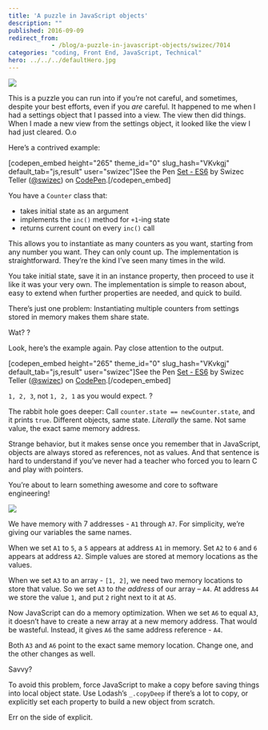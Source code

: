 ```yaml
---
title: 'A puzzle in JavaScript objects'
description: ""
published: 2016-09-09
redirect_from: 
            - /blog/a-puzzle-in-javascript-objects/swizec/7014
categories: "coding, Front End, JavaScript, Technical"
hero: ../../../defaultHero.jpg
---
```

![](https://cdn.meme.am/instances/500x/71601683.jpg)

This is a puzzle you can run into if you’re not careful, and sometimes, despite your best efforts, even if you _are_ careful. It happened to me when I had a settings object that I passed into a view. The view then did things. When I made a new view from the settings object, it looked like the view I had just cleared. O.o

Here’s a contrived example:

\[codepen_embed height=&quot;265&quot; theme_id=&quot;0&quot; slug_hash=&quot;VKvkgj&quot; default_tab=&quot;js,result&quot; user=&quot;swizec&quot;]See the Pen [Set - ES6](http://codepen.io/swizec/pen/VKvkgj/) by Swizec Teller ([@swizec](http://codepen.io/swizec)) on [CodePen](http://codepen.io).\[/codepen_embed]

You have a `Counter` class that:

- takes initial state as an argument
- implements the `inc()` method for `+1`-ing state
- returns current count on every `inc()` call

This allows you to instantiate as many counters as you want, starting from any number you want. They can only count up. The implementation is straightforward. They’re the kind I’ve seen many times in the wild.

You take initial state, save it in an instance property, then proceed to use it like it was your very own. The implementation is simple to reason about, easy to extend when further properties are needed, and quick to build.

There’s just one problem: Instantiating multiple counters from settings stored in memory makes them share state.

Wat? ?

Look, here’s the example again. Pay close attention to the output.

\[codepen_embed height=&quot;265&quot; theme_id=&quot;0&quot; slug_hash=&quot;VKvkgj&quot; default_tab=&quot;js,result&quot; user=&quot;swizec&quot;]See the Pen [Set - ES6](http://codepen.io/swizec/pen/VKvkgj/) by Swizec Teller ([@swizec](http://codepen.io/swizec)) on [CodePen](http://codepen.io).\[/codepen_embed]

`1, 2, 3`, not `1, 2, 1` as you would expect. ?

The rabbit hole goes deeper: Call `counter.state == newCounter.state`, and it prints `true`. Different objects, same state. _Literally_ the same. Not same value, the exact same memory address.

Strange behavior, but it makes sense once you remember that in JavaScript, objects are always stored as references, not as values. And that sentence is hard to understand if you’ve never had a teacher who forced you to learn C and play with pointers.

You’re about to learn something awesome and core to software engineering!

![](./img/zw87YkR.gif)

We have memory with 7 addresses - `A1` through `A7`. For simplicity, we’re giving our variables the same names.

When we set `A1` to `5`, a `5` appears at address `A1` in memory. Set `A2` to `6` and `6` appears at address `A2`. Simple values are stored at memory locations as the values.

When we set `A3` to an array - `[1, 2]`, we need two memory locations to store that value. So we set `A3` to _the address_ of our array – `A4`. At address `A4` we store the value `1`, and put `2` right next to it at `A5`.

Now JavaScript can do a memory optimization. When we set `A6` to equal `A3`, it doesn’t have to create a new array at a new memory address. That would be wasteful. Instead, it gives `A6` the same address reference - `A4`.

Both `A3` and `A6` point to the exact same memory location. Change one, and the other changes as well.

Savvy?

To avoid this problem, force JavaScript to make a copy before saving things into local object state. Use Lodash’s `_.copyDeep` if there’s a lot to copy, or explicitly set each property to build a new object from scratch.

Err on the side of explicit.